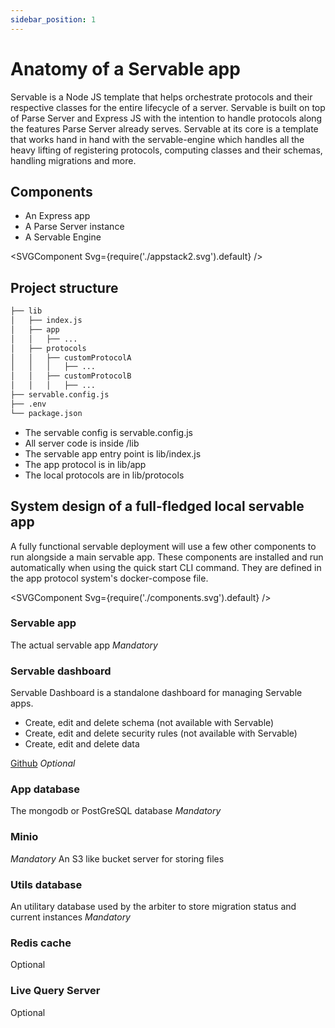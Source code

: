 ```yaml
---
sidebar_position: 1
---
```



# Anatomy of a Servable app

Servable is a Node JS template that helps orchestrate protocols and their respective classes for the entire lifecycle of a server.
Servable is built on top of Parse Server and Express JS with the intention to handle protocols along the features Parse Server already serves.
Servable at its core is a template that works hand in hand with the servable-engine which handles all the heavy lifting of registering protocols, computing classes and their schemas, handling migrations and more.

## Components
- An Express app
- A Parse Server instance
- A Servable Engine


<SVGComponent 
Svg={require('./appstack2.svg').default} />


## Project structure
```bash
├── lib
│   ├── index.js
│   ├── app
│   │   ├── ...
│   ├── protocols
│   │   ├── customProtocolA
│   │   │   ├── ...
│   │   ├── customProtocolB
│   │   │   ├── ...
├── servable.config.js
├── .env
└── package.json
```

- The servable config is servable.config.js
- All server code is inside /lib
- The servable app entry point is lib/index.js
- The app protocol is in lib/app
- The local protocols are in lib/protocols


## System design of a full-fledged local servable app
A fully functional servable deployment will use a few other components to run alongside a main servable app.
These components are installed and run automatically when using the quick start CLI command.
They are defined in the app protocol system's docker-compose file.

<SVGComponent 
Svg={require('./components.svg').default} />


### Servable app
The actual servable app
*Mandatory*

### Servable dashboard
Servable Dashboard is a standalone dashboard for managing Servable apps.
- Create, edit and delete schema (not available with Servable)
- Create, edit and delete security rules (not available with Servable)
- Create, edit and delete data

[Github](https://github.com/parse-community/parse-dashboard)
*Optional*

### App database
The mongodb or PostGreSQL database
*Mandatory*

### Minio
*Mandatory*
An S3 like bucket server for storing files


### Utils database
An utilitary database used by the arbiter to store migration status and current instances
*Mandatory*

### Redis cache 
Optional

### Live Query Server
Optional

